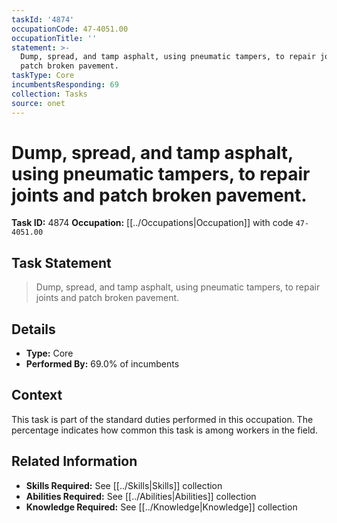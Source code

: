 ```yaml
---
taskId: '4874'
occupationCode: 47-4051.00
occupationTitle: ''
statement: >-
  Dump, spread, and tamp asphalt, using pneumatic tampers, to repair joints and
  patch broken pavement.
taskType: Core
incumbentsResponding: 69
collection: Tasks
source: onet
---
```

# Dump, spread, and tamp asphalt, using pneumatic tampers, to repair joints and patch broken pavement.

**Task ID:** 4874
**Occupation:** [[../Occupations|Occupation]] with code `47-4051.00`

## Task Statement

> Dump, spread, and tamp asphalt, using pneumatic tampers, to repair joints and patch broken pavement.

## Details

- **Type:** Core
- **Performed By:** 69.0% of incumbents

## Context

This task is part of the standard duties performed in this occupation. The percentage indicates how common this task is among workers in the field.

## Related Information

- **Skills Required:** See [[../Skills|Skills]] collection
- **Abilities Required:** See [[../Abilities|Abilities]] collection
- **Knowledge Required:** See [[../Knowledge|Knowledge]] collection
